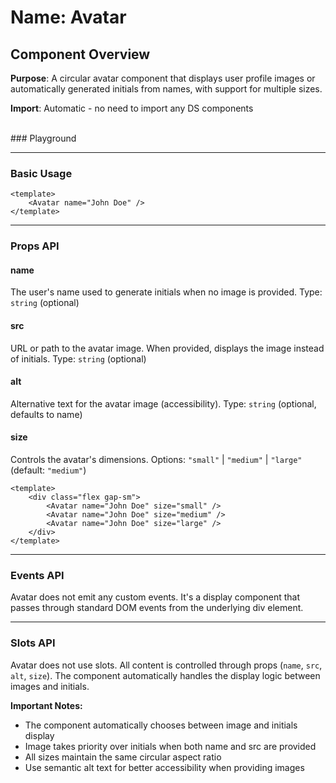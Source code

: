
<Meta of={Avatar} />

# Name: Avatar
## Component Overview

**Purpose**: A circular avatar component that displays user profile images or automatically generated initials from names, with support for multiple sizes.

**Import**: Automatic - no need to import any DS components

<br />
### Playground

<Canvas of={Avatar.Primary} />
<Controls />

---

### Basic Usage

```vue
<template>
    <Avatar name="John Doe" />
</template>
```

<Canvas sourceState="none" of={Avatar.noSrc} />

---

### Props API

#### name
The user's name used to generate initials when no image is provided. Type: `string` (optional)

#### src
URL or path to the avatar image. When provided, displays the image instead of initials. Type: `string` (optional)

#### alt
Alternative text for the avatar image (accessibility). Type: `string` (optional, defaults to name)

#### size
Controls the avatar's dimensions. Options: `"small"` | `"medium"` | `"large"` (default: `"medium"`)

```vue
<template>
    <div class="flex gap-sm">
        <Avatar name="John Doe" size="small" />
        <Avatar name="John Doe" size="medium" />
        <Avatar name="John Doe" size="large" />
    </div>
</template>
```

<Canvas sourceState="none" of={Avatar.Sizes} />

---

### Events API

Avatar does not emit any custom events. It's a display component that passes through standard DOM events from the underlying div element.

---

### Slots API

Avatar does not use slots. All content is controlled through props (`name`, `src`, `alt`, `size`). The component automatically handles the display logic between images and initials.

**Important Notes:**
- The component automatically chooses between image and initials display
- Image takes priority over initials when both name and src are provided
- All sizes maintain the same circular aspect ratio
- Use semantic alt text for better accessibility when providing images